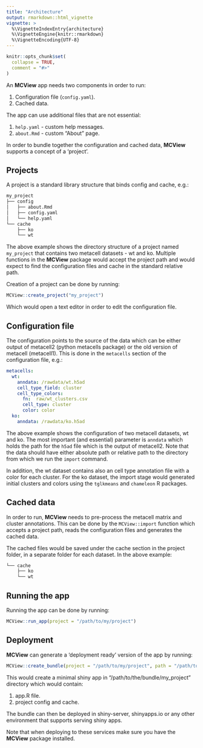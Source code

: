 ```yaml
---
title: "Architecture"
output: rmarkdown::html_vignette
vignette: >
  %\VignetteIndexEntry{architecture}
  %\VignetteEngine{knitr::rmarkdown}
  %\VignetteEncoding{UTF-8}
---
```


```r
knitr::opts_chunk$set(
  collapse = TRUE,
  comment = "#>"
)
```

An __MCView__ app needs two components in order to run: 

1. Configuration file (`config.yaml`).
2. Cached data.

The app can use additional files that are not essential:

1. `help.yaml` - custom help messages. 
2. `about.Rmd` - custom "About" page. 

In order to bundle together the configuration and cached data, __MCView__ supports a concept of a 'project'.

## Projects

A project is a standard library structure that binds config and cache, e.g.: 

```md
my_project
├── config
│   ├── about.Rmd
│   ├── config.yaml
│   └── help.yaml
└── cache
    ├── ko
    └── wt
```

The above example shows the directory structure of a project named `my_project` that contains two metacell datasets - wt and ko. Multiple functions in the __MCView__ package would accept the project path and would expect to find the configuration files and cache in the standard relative path. 

Creation of a project can be done by running: 

```r
MCView::create_project("my_project")
```

Which would open a text editor in order to edit the configuration file. 

## Configuration file

The configuration points to the source of the data which can be either output of metacell2 (python metacells package) or the old version of metacell (metacell1). This is done in the `metacells` section of the configuration file, e.g.: 

```yaml
metacells:
  wt:
    anndata: /rawdata/wt.h5ad
    cell_type_field: cluster
    cell_type_colors:
      fn:  raw/wt_clusters.csv
      cell_type: cluster
      color: color    
  ko:
    anndata: /rawdata/ko.h5ad
```

The above example shows the configuration of two metacell datasets, wt and ko. The most important (and essential) parameter is `anndata` which holds the path for the `h5ad` file which is the output of metacell2. Note that the data should have either absolute path or relative path to the directory from which we run the `import` command. 

In addition, the wt dataset contains also an cell type annotation file with a color for each cluster. For the ko dataset, the import stage would generated initial clusters and colors using the `tglkmeans` and `chameleon` R packages. 

## Cached data

In order to run, __MCView__ needs to pre-process the metacell matrix and cluster annotations. This can be done by the `MCView::import` function which accepts a project path, reads the configuration files and generates the cached data. 

The cached files would be saved under the cache section in the project folder, in a separate folder for each dataset. In the above example: 

```md
└── cache
    ├── ko
    └── wt
```

## Running the app

Running the app can be done by running: 

```r
MCView::run_app(project = "/path/to/my/project")
```
## Deployment

__MCView__ can generate a 'deployment ready' version of the app by running: 

```r
MCView::create_bundle(project = "/path/to/my/project", path = "/path/to/the/bundle", name = "my_project")
```

This would create a minimal shiny app in "/path/to/the/bundle/my_project" directory which would contain:

1. app.R file. 
2. project config and cache. 

The bundle can then be deployed in shiny-server, shinyapps.io or any other environment that supports serving shiny apps. 

Note that when deploying to these services make sure you have the __MCView__ package installed. 